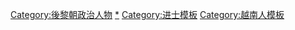[[Category:後黎朝政治人物|Category:後黎朝政治人物]]
[[Category:後黎朝進士|*]]
[[Category:进士模板|Category:进士模板]]
[[Category:越南人模板|Category:越南人模板]]